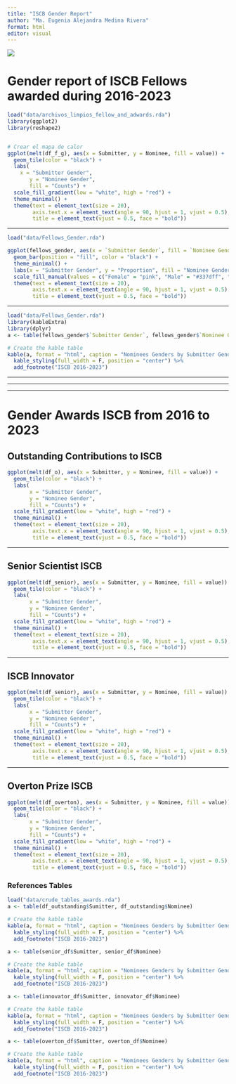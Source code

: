 ```yaml
---
title: "ISCB Gender Report"
author: "Ma. Eugenia Alejandra Medina Rivera"
format: html
editor: visual
---
```


![](logo.png){fig-align="center"}

# Gender report of ISCB Fellows awarded during 2016-2023

```r
load("data/archivos_limpios_fellow_and_adwards.rda")
library(ggplot2)
library(reshape2)


# Crear el mapa de calor
ggplot(melt(df_f_g), aes(x = Submitter, y = Nominee, fill = value)) +
  geom_tile(color = "black") +
  labs(
    x = "Submitter Gender",
       y = "Nominee Gender",
       fill = "Counts") +
  scale_fill_gradient(low = "white", high = "red") +
  theme_minimal() +
  theme(text = element_text(size = 20),
        axis.text.x = element_text(angle = 90, hjust = 1, vjust = 0.5),
        title = element_text(vjust = 0.5, face = "bold"))
```

------------------------------------------------------------------------

```r
load("data/Fellows_Gender.rda")

ggplot(fellows_gender, aes(x = `Submitter Gender`, fill = `Nominee Gender`)) +
  geom_bar(position = "fill", color = "black") +
  theme_minimal() +
  labs(x = "Submitter Gender", y = "Proportion", fill = "Nominee Gender") +
  scale_fill_manual(values = c("Female" = "pink", "Male" = "#337dff", "Not Provided" = "grey", "Prefer not to declare" = "white")) +
  theme(text = element_text(size = 20),
        axis.text.x = element_text(angle = 90, hjust = 1, vjust = 0.5),
        title = element_text(vjust = 0.5, face = "bold"))
```

------------------------------------------------------------------------

```r
load("data/Fellows_Gender.rda")
library(kableExtra)
library(dplyr)
a <- table(fellows_gender$`Submitter Gender`, fellows_gender$`Nominee Gender`)

# Create the kable table
kable(a, format = "html", caption = "Nominees Genders by Submitter Genders", align = "cccc") %>%
  kable_styling(full_width = F, position = "center") %>%
  add_footnote("ISCB 2016-2023") 

```

------------------------------------------------------------------------

------------------------------------------------------------------------

------------------------------------------------------------------------

# Gender Awards ISCB from 2016 to 2023

## Outstanding Contributions to ISCB

```r
ggplot(melt(df_o), aes(x = Submitter, y = Nominee, fill = value)) +
  geom_tile(color = "black") +
  labs(
       x = "Submitter Gender",
       y = "Nominee Gender",
       fill = "Counts") +
  scale_fill_gradient(low = "white", high = "red") +
  theme_minimal() +
  theme(text = element_text(size = 20),
        axis.text.x = element_text(angle = 90, hjust = 1, vjust = 0.5),
        title = element_text(vjust = 0.5, face = "bold"))
```

------------------------------------------------------------------------

## Senior Scientist ISCB

```r


ggplot(melt(df_senior), aes(x = Submitter, y = Nominee, fill = value)) +
  geom_tile(color = "black") +
  labs(
       x = "Submitter Gender",
       y = "Nominee Gender",
       fill = "Counts") +
  scale_fill_gradient(low = "white", high = "red") +
  theme_minimal() +
  theme(text = element_text(size = 20),
        axis.text.x = element_text(angle = 90, hjust = 1, vjust = 0.5),
        title = element_text(vjust = 0.5, face = "bold"))
```

------------------------------------------------------------------------

## ISCB Innovator

```r
ggplot(melt(df_senior), aes(x = Submitter, y = Nominee, fill = value)) +
  geom_tile(color = "black") +
  labs(
       x = "Submitter Gender",
       y = "Nominee Gender",
       fill = "Counts") +
  scale_fill_gradient(low = "white", high = "red") +
  theme_minimal() +
  theme(text = element_text(size = 20),
        axis.text.x = element_text(angle = 90, hjust = 1, vjust = 0.5),
        title = element_text(vjust = 0.5, face = "bold"))

```

------------------------------------------------------------------------

## Overton Prize ISCB

```r

ggplot(melt(df_overton), aes(x = Submitter, y = Nominee, fill = value)) +
  geom_tile(color = "black") +
  labs(
       x = "Submitter Gender",
       y = "Nominee Gender",
       fill = "Counts") +
  scale_fill_gradient(low = "white", high = "red") +
  theme_minimal() +
  theme(text = element_text(size = 20),
        axis.text.x = element_text(angle = 90, hjust = 1, vjust = 0.5),
        title = element_text(vjust = 0.5, face = "bold"))

```

### References Tables

```r
load("data/crude_tables_awards.rda")
a <- table(df_outstanding$Sumitter, df_outstanding$Nominee)

# Create the kable table
kable(a, format = "html", caption = "Nominees Genders by Submitter Genders. Outstanding Contributions Award", align = "cccc") %>%
  kable_styling(full_width = F, position = "center") %>%
  add_footnote("ISCB 2016-2023") 
```

```r
a <- table(senior_df$Sumitter, senior_df$Nominee)

# Create the kable table
kable(a, format = "html", caption = "Nominees Genders by Submitter Genders. Senior Scientist Award", align = "cccc") %>%
  kable_styling(full_width = F, position = "center") %>%
  add_footnote("ISCB 2016-2023") 

```

```r
a <- table(innovator_df$Sumitter, innovator_df$Nominee)

# Create the kable table
kable(a, format = "html", caption = "Nominees Genders by Submitter Genders. ISCB Innovator Award", align = "cccc") %>%
  kable_styling(full_width = F, position = "center") %>%
  add_footnote("ISCB 2016-2023") 
```

```r
a <- table(overton_df$Sumitter, overton_df$Nominee)

# Create the kable table
kable(a, format = "html", caption = "Nominees Genders by Submitter Genders. Overton Prize", align = "cccc") %>%
  kable_styling(full_width = F, position = "center") %>%
  add_footnote("ISCB 2016-2023") 
```
